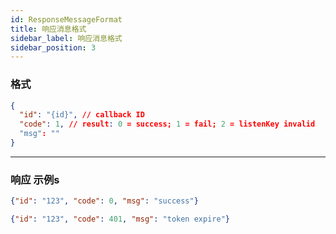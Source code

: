 ```yaml
---
id: ResponseMessageFormat
title: 响应消息格式
sidebar_label: 响应消息格式
sidebar_position: 3
---
```


### 格式

```json title="格式"
{
  "id": "{id}", // callback ID
  "code": 1, // result: 0 = success; 1 = fail; 2 = listenKey invalid
  "msg": ""
}
```

---

### 响应 示例s

```json title="Success"
{"id": "123", "code": 0, "msg": "success"}
```

```json title="Token Invalid"
{"id": "123", "code": 401, "msg": "token expire"}
```

